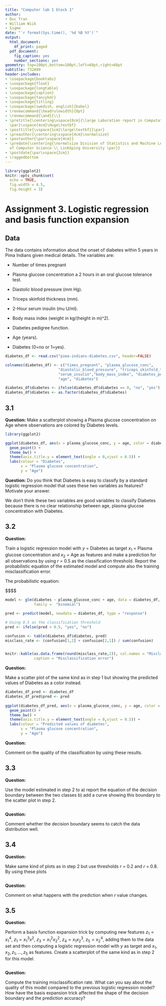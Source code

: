```yaml
---
title: "Computer lab 1 block 1"
author:
- Duc Tran
- William Wiik
- Sigme 
date: "`r format(Sys.time(), '%d %B %Y')`"
output:
  html_document:
    df_print: paged
  pdf_document:
    fig_caption: yes
    number_sections: yes
geometry: top=100pt,bottom=100pt,left=68pt,right=66pt
subtitle: 732A99
header-includes:
- \usepackage{booktabs}
- \usepackage{float}
- \usepackage{longtable}
- \usepackage{caption}
- \usepackage{fancyhdr}
- \usepackage{titling}
- \usepackage[swedish, english]{babel}
- \renewcommand{\headrulewidth}{0pt}
- \renewcommand{\and}{\\}
- \pretitle{\centering\vspace{0cm}{\large Laboration report in Computational Statistics
  \par}\vspace{4cm}\Huge\textbf}
- \posttitle{\vspace{1cm}\large\textbf{}\par}
- \preauthor{\centering\vspace{4cm}\normalsize}
- \postauthor{\par\vspace{4cm}}
- \predate{\centering{\normalsize Division of Statistics and Machine Learning \\ Department
  of Computer Science \\ Linköping University \par}}
- \postdate{\par\vspace{2cm}}
- \raggedbottom
---
```


<!-- <!-- Väljer språk till svenska för automatiska titlar -->
<!-- \selectlanguage{swedish} -->

<!-- Byter språket på figur- och tabellbeskrivningar till angivna namn -->
\captionsetup[table]{name = Table}


<!-- Anger sidnumreringens position -->
\fancyhf{}
\fancyfoot[C]{\thepage}
\pagestyle{fancy}

<!-- Tar bort sidnumrering för förteckningar och titelsidan -->
\pagenumbering{gobble}

<!-- Anger sidbrytning -->
\clearpage

<!-- Skapar en innehållsförteckning och anger djupet av rubrikerna som ska visas -->
\setcounter{tocdepth}{3}
\tableofcontents

<!-- Anger sidbrytning -->
\clearpage

<!-- Börjar sidnumreringen på sida 1 efter att alla förteckningar visats -->
\pagenumbering{arabic}
\setcounter{page}{1}

<!-- Börjar med kapitel 1 -->

```r
library(ggplot2)
knitr::opts_chunk$set(
  echo = TRUE, 
  fig.width = 4.5, 
  fig.height = 3)
```



# Assignment 3. Logistic regression and basis function expansion

## Data

The data contains information about the onset of
diabetes within 5 years in Pima Indians given medical details.
The variables are:

* Number of times pregnant

* Plasma glucose concentration a 2 hours in an oral glucose tolerance test.

* Diastolic blood pressure (mm Hg).

* Triceps skinfold thickness (mm).

* 2-Hour serum insulin (mu U/ml).

* Body mass index (weight in kg/(height in m)^2).

* Diabetes pedigree function.

* Age (years).

* Diabetes (0=no or 1=yes).


```r

diabetes_df <- read.csv("pima-indians-diabetes.csv", header=FALSE)

colnames(diabetes_df) <- c("times_pregnant", "plasma_glucose_conc",
                        "diastolic_blood_pressure", "triceps_skinfold_thickness",
                        "serum_insulin","body_mass_index", "diabetes_pedigree",
                        "age", "diabetes")

diabetes_df$diabetes <- ifelse(diabetes_df$diabetes == 0, "no", "yes")
diabetes_df$diabetes <- as.factor(diabetes_df$diabetes)


```


## 3.1


**Question:** 
Make a scatterplot showing a Plasma glucose concentration on Age where
observations are colored by Diabetes levels.


```r

library(ggplot2)

ggplot(diabetes_df, aes(x = plasma_glucose_conc, y = age, color = diabetes)) + 
  geom_point() + 
  theme_bw() + 
  theme(axis.title.y = element_text(angle = 0,vjust = 0.5)) +
  labs(colour = "Diabetes",
       x = "Plasma glucose concentration",
       y = "Age")

```


**Question:**
Do you think that Diabetes is easy to classify by a standard logistic regression model that uses these two variables as
features? Motivate your answer.

We don't think these two variables are good variables to classify Diabetes because
there is no clear relationship between age, plasma glucose concentration with Diabetes.


## 3.2

**Question:** 

Train a logistic regression model with $y$ = Diabetes as target $x_1$ = Plasma glucose
concentration and $x_2$ = Age as features and make a prediction for all observations
by using $r$ = 0.5 as the classification threshold. Report the probabilistic equation of the estimated model
and compute also the training misclassification error.

The probabilistic equation:

$$$$


```r

model <- glm(diabetes ~ plasma_glucose_conc + age, data = diabetes_df,
             family =  "binomial")

pred <- predict(model, newdata = diabetes_df, type = "response")

# Using 0.5 as the classification threshold
pred <- ifelse(pred > 0.5, "yes", "no")

confusion <- table(diabetes_df$diabetes, pred)
misclass_rate <- (confusion[1,2] + confusion[2,1]) / sum(confusion)


knitr::kable(as.data.frame(round(misclass_rate,2)), col.names = "Misclassification error",
             caption = "Misclassification error")

```



**Question:**

Make a scatter plot of the same kind as in step 1 but showing the predicted values of Diabetes as a color instead.

```r

diabetes_df_pred <- diabetes_df
diabetes_df_pred$pred <- pred
  
ggplot(diabetes_df_pred, aes(x = plasma_glucose_conc, y = age, color = pred)) + 
  geom_point() + 
  theme_bw() + 
  theme(axis.title.y = element_text(angle = 0,vjust = 0.5)) +
  labs(colour = "Predicted values of diabetes",
       x = "Plasma glucose concentration",
       y = "Age")


```

**Question:**

Comment on the quality of the classification by using these results.


## 3.3

**Question:**

Use the model estimated in step 2 to a) report the equation of the decision boundary between the two classes b) add a curve showing this boundary to the scatter plot in step 2.


```r



```


**Question:**

Comment whether the decision boundary seems to catch the data distribution well.

## 3.4

**Question:**

Make same kind of plots as in step 2 but use thresholds $r$ = 0.2 and $r$ = 0.8. By
using these plots


```r

```


**Question:**

Comment on what happens with the prediction when $r$ value changes.

## 3.5

**Question:**

Perform a basis function expansion trick by computing new features $z_1 = x_1^4$,
$z_1 = x_1^3x^2$, $z_3 = x_1^2x_2^2$, $z_4 = x_1x_2^3$, $z_5 = x_2^4$, adding them to the data set and
then computing a logistic regression model with $y$ as target and $x_1,x_2,z_1,...,z_5$ as features.
Create a scatterplot of the same kind as in step 2 for this model.


```r

```


**Question:**

Compute the training misclassification rate. What can you say about the quality of this model compared to the previous logistic
regression model? How have the basis expansion trick affected the shape of the decision boundary and the prediction accuracy?















